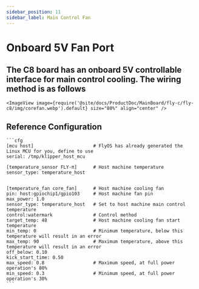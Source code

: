 ```yaml
---
sidebar_position: 11
sidebar_label: Main Control Fan
---
```


# Onboard 5V Fan Port

## The C8 board has an onboard 5V controllable interface for main control cooling. The wiring method is as follows

    <ImageView image={require('@site/docs/ProductDoc/MainBoard/fly-c/fly-c8/img/corefan.webp').default} size="80%" align="center" />

## Reference Configuration

    ```cfg
    [mcu host]                      # FlyOS has already generated the Linux MCU for you, define to use           
    serial: /tmp/klipper_host_mcu 

    [temperature_sensor FLY-π]      # Host machine temperature
    sensor_type: temperature_host


    [temperature_fan core_fan]      # Host machine cooling fan
    pin: host:gpiochip1/gpio103     # Host machine fan pin
    max_power: 1.0
    sensor_type: temperature_host   # Set to host machine main control temperature
    control:watermark               # Control method
    target_temp: 48                 # Host machine cooling fan start temperature
    min_temp: 0                     # Minimum temperature, below this temperature will result in an error
    max_temp: 90                    # Maximum temperature, above this temperature will result in an error
    off_below: 0.10
    kick_start_time: 0.50
    max_speed: 0.8                  # Maximum speed, at full power operation's 80%
    min_speed: 0.3                  # Minimum speed, at full power operation's 30%
    ```